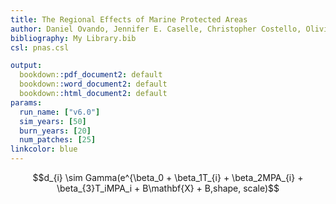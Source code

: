 ```yaml
---
title: The Regional Effects of Marine Protected Areas
author: Daniel Ovando, Jennifer E. Caselle, Christopher Costello, Olivier Deschenes, Steven D. Gaines, Ray Hilborn, Owen Liu
bibliography: My Library.bib
csl: pnas.csl

output:
  bookdown::pdf_document2: default
  bookdown::word_document2: default
  bookdown::html_document2: default
params:
  run_name: ["v6.0"]
  sim_years: [50]
  burn_years: [20]
  num_patches: [25]
linkcolor: blue
---
```


$$d_{i} \sim Gamma(e^{\beta_0 + \beta_1T_{i} +  \beta_2MPA_{i} + \beta_{3}T_iMPA_i + B\mathbf{X} + B,shape, scale)$$



